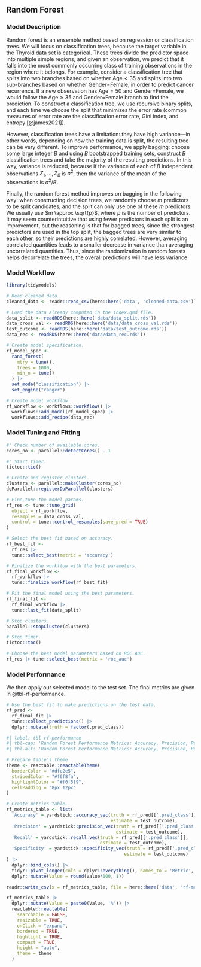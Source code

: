 ## Random Forest

### Model Description

Random forest is an ensemble method based on regression or classification trees. We will focus on classification trees, because the target variable in the Thyroid data set is categorical. These trees divide the predictor space into multiple simple regions, and given an observation, we predict that it falls into the most commonly occurring class of training observations in the region where it belongs. For example, consider a classification tree that splits into two branches based on whether $\text{Age}<35$ and splits into two sub-branches based on whether $\text{Gender=Female}$, in order to predict cancer recurrence. If a new observation has $\text{Age}=50$ and $\text{Gender=Female}$, we would follow the $\text{Age}\ge35$ and $\text{Gender=Female}$ branch to find the prediction. To construct a classification tree, we use recursive binary splits, and each time we choose the split that minimizes the error rate (common measures of error rate are the classification error rate, Gini index, and entropy [@james2021]).

However, classification trees have a limitation: they have high variance—in other words, depending on how the training data is split, the resulting tree can be very different. To improve performance, we apply bagging: choose some large integer $B$ and using $B$ bootstrapped training sets, construct $B$ classification trees and take the majority of the resulting predictions. In this way, variance is reduced, because if the variance of each of $B$ independent observations $Z_1, \dots, Z_B$ is $\sigma^2$, then the variance of the mean of the observations is $\sigma^2/B$.

Finally, the random forest method improves on bagging in the following way: when constructing decision trees, we randomly choose $m$ predictors to be split candidates, and the split can only use one of these $m$ predictors. We usually use $m \approx \sqrt{p}$, where $p$ is the number of predictors. It may seem counterintuitive that using fewer predictors in each split is an improvement, but the reasoning is that for bagged trees, since the strongest predictors are used in the top split, the bagged trees are very similar to each other, so their predictions are highly correlated. However, averaging correlated quantities leads to a smaller decrease in variance than averaging uncorrelated quantities. Thus, since the randomization in random forests helps decorrelate the trees, the overall predictions will have less variance.

### Model Workflow

```r

library(tidymodels)

# Read cleaned data.
cleaned_data <- readr::read_csv(here::here('data', 'cleaned-data.csv'))

# Load the data already computed in the index.qmd file.
data_split <- readRDS(here::here('data/data_split.rds'))
data_cross_val <- readRDS(here::here('data/data_cross_val.rds'))
test_outcome <- readRDS(here::here('data/test_outcome.rds'))
data_rec <- readRDS(here::here('data/data_rec.rds'))

```

```r

# Create model specification.
rf_model_spec <- 
  rand_forest(
    mtry = tune(),
    trees = 1000,
    min_n = tune()
  ) |>
  set_mode("classification") |>
  set_engine("ranger")

# Create model workflow.
rf_workflow <- workflows::workflow() |>
  workflows::add_model(rf_model_spec) |>
  workflows::add_recipe(data_rec)

```

### Model Tuning and Fitting

```r

#' Check number of available cores.
cores_no <- parallel::detectCores() - 1

#' Start timer.
tictoc::tic()

# Create and register clusters.
clusters <- parallel::makeCluster(cores_no)
doParallel::registerDoParallel(clusters)

# Fine-tune the model params.
rf_res <- tune::tune_grid(
  object = rf_workflow,
  resamples = data_cross_val,
  control = tune::control_resamples(save_pred = TRUE)
)

# Select the best fit based on accuracy.
rf_best_fit <- 
  rf_res |> 
  tune::select_best(metric = 'accuracy')

# Finalize the workflow with the best parameters.
rf_final_workflow <- 
  rf_workflow |>
  tune::finalize_workflow(rf_best_fit)

# Fit the final model using the best parameters.
rf_final_fit <- 
  rf_final_workflow |> 
  tune::last_fit(data_split)

# Stop clusters.
parallel::stopCluster(clusters)

# Stop timer.
tictoc::toc()

# Choose the best model parameters based on ROC AUC.
rf_res |> tune::select_best(metric = 'roc_auc')

```

### Model Performance

We then apply our selected model to the test set. The final metrics are given in @tbl-rf-performance.

```r

# Use the best fit to make predictions on the test data.
rf_pred <- 
  rf_final_fit |> 
  tune::collect_predictions() |>
  dplyr::mutate(truth = factor(.pred_class))

```

```r
#| label: tbl-rf-performance
#| tbl-cap: 'Random Forest Performance Metrics: Accuracy, Precision, Recall, and Specificity.'
#| tbl-alt: 'Random Forest Performance Metrics: Accuracy, Precision, Recall, and Specificity.'

# Prepare table's theme.
theme <- reactable::reactableTheme(
  borderColor = "#dfe2e5",
  stripedColor = "#f6f8fa", 
  highlightColor = "#f0f5f9",
  cellPadding = "8px 12px"
)

# Create metrics table.
rf_metrics_table <- list(
  'Accuracy' = yardstick::accuracy_vec(truth = rf_pred[['.pred_class']],
                                       estimate = test_outcome),
  'Precision' = yardstick::precision_vec(truth = rf_pred[['.pred_class']],
                                         estimate = test_outcome),
  'Recall' = yardstick::recall_vec(truth = rf_pred[['.pred_class']],
                                   estimate = test_outcome),
  'Specificity' = yardstick::specificity_vec(truth = rf_pred[['.pred_class']],
                                            estimate = test_outcome)
) |>
  dplyr::bind_cols() |>
  tidyr::pivot_longer(cols = dplyr::everything(), names_to = 'Metric', values_to = 'Value') |>
  dplyr::mutate(Value = round(Value*100, 1))

readr::write_csv(x = rf_metrics_table, file = here::here('data', 'rf-metrics.csv'))

rf_metrics_table |>
  dplyr::mutate(Value = paste0(Value, '%')) |>
  reactable::reactable(
    searchable = FALSE, 
    resizable = TRUE,
    onClick = "expand",
    bordered = TRUE,
    highlight = TRUE, 
    compact = TRUE,
    height = "auto",
    theme = theme
  )

```
